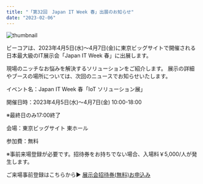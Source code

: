 ```yaml
---
title: "「第32回　Japan IT Week 春」出展のお知らせ"
date: "2023-02-06"
---
```


![thumbnail](../images/News/japan_IT_week_spring.png)

ビーコアは、2023年4月5日(水)～4月7日(金)に東京ビッグサイトで開催される日本最大級のIT展示会「Japan IT Week 春」に出展します。

現場のニッチなお悩みを解決するソリューションをご紹介します。
展示の詳細やブースの場所については、次回のニュースでお知らせいたします。

イベント名：Japan IT Week 春「IoT ソリューション展」

開催日時：2023年4月5日(水)～4月7日(金) 10:00-18:00 

※最終日のみ17:00終了

会場：東京ビッグサイト 東ホール

参加費：無料

※事前来場登録が必要です。招待券をお持ちでない場合、入場料￥5,000/人が発生します。

ご来場事前登録はこちらから▶︎ [展示会招待券(無料)お申込み](https://entry.reedexpo.co.jp/expo/DDES/?lg=jp&tp=inv&ec=ITW&em=hp_top&_ga=2.26847103.318127106.1675661069-735499667.1674110470)